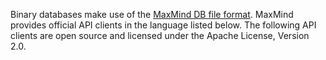 Binary databases make use of the [MaxMind DB file format](https://maxmind.github.io/MaxMind-DB/).
MaxMind provides official API clients in the language listed below. The
following API clients are open source and licensed under the Apache License,
Version 2.0.

